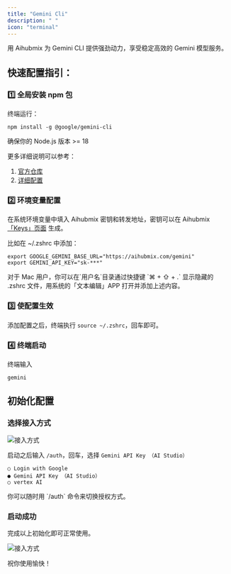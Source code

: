 ```yaml
---
title: "Gemini Cli"
description: " "
icon: "terminal"
---
```


用 Aihubmix 为 Gemini CLI 提供强劲动力，享受稳定高效的 Gemini 模型服务。

## 快速配置指引：

### 1️⃣ 全局安装 npm 包

终端运行：

```shell
npm install -g @google/gemini-cli
```

确保你的 Node.js 版本 \>= 18

更多详细说明可以参考：

1. [官方仓库](https://github.com/google-gemini/gemini-cli)
2. [详细配置](https://github.com/google-gemini/gemini-cli/blob/main/docs/cli/configuration.md)

### 2️⃣ 环境变量配置

在系统环境变量中填入 Aihubmix 密钥和转发地址，密钥可以在 Aihubmix [「Keys」页面](https://aihubmix.com/token) 生成。

比如在 ~/.zshrc 中添加：

```shell
export GOOGLE_GEMINI_BASE_URL="https://aihubmix.com/gemini"
export GEMINI_API_KEY="sk-***"
```

<Tip>
  对于 Mac 用户，你可以在`用户名`目录通过快捷键 `⌘ + ⇧ + .` 显示隐藏的 .zshrc 文件，用系统的「文本编辑」APP 打开并添加上述内容。
</Tip>

### 3️⃣ 使配置生效

添加配置之后，终端执行 `source ~/.zshrc`，回车即可。

### 4️⃣ 终端启动

终端输入

```shell
gemini
```

## 初始化配置

### 选择接入方式

![接入方式](./../media/gemini-cli-auth.png)

启动之后输入 `/auth`，回车，选择 `Gemini API Key （AI Studio）`

```shell
○ Login with Google
● Gemini API Key （AI Studio）
○ vertex AI
```

<Note>
  你可以随时用 `/auth` 命令来切换授权方式。
</Note>

### 启动成功

完成以上初始化即可正常使用。

![接入方式](./../media/gemini-cli-aihubmix.png)

祝你使用愉快！